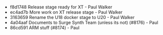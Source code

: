 - f8d1748 Release stage ready for XT - Paul Walker
- ec4ad7b More work on XT release stage - Paul Walker
- 3163659 Rename the U18 docker stage to U20 - Paul Walker
- 4a04aaf Documents to Surge Synth Team (unless its not) (#8176) - Paul
- 86cd591 ARM stuff (#8174) - Paul